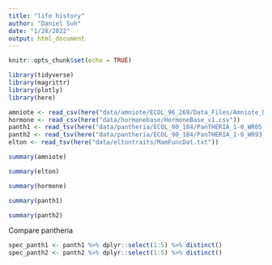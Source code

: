 ```yaml
---
title: "life history"
author: "Daniel Suh"
date: "1/28/2022"
output: html_document
---
```


```r
knitr::opts_chunk$set(echo = TRUE)
```


```r
library(tidyverse)
library(magrittr)
library(plotly)
library(here)
```

```r
amniote <- read_csv(here("data/amniote/ECOL_96_269/Data_Files/Amniote_Database_Aug_2015.csv"))
hormone <- read_csv(here("data/hormonebase/HormoneBase_v1.csv"))
panth1 <- read_tsv(here("data/pantheria/ECOL_90_184/PanTHERIA_1-0_WR05_Aug2008.txt"))
panth2 <- read_tsv(here("data/pantheria/ECOL_90_184/PanTHERIA_1-0_WR93_Aug2008.txt"))
elton <- read_tsv(here("data/eltontraits/MamFuncDat.txt"))
```

```r
summary(amniote)
```

```r
summary(elton)
```

```r
summary(hormone)
```

```r
summary(panth1)
```

```r
summary(panth2)
```

Compare pantheria
```r
spec_panth1 <- panth1 %>% dplyr::select(1:5) %>% distinct()
spec_panth2 <- panth2 %>% dplyr::select(1:5) %>% distinct()

```



